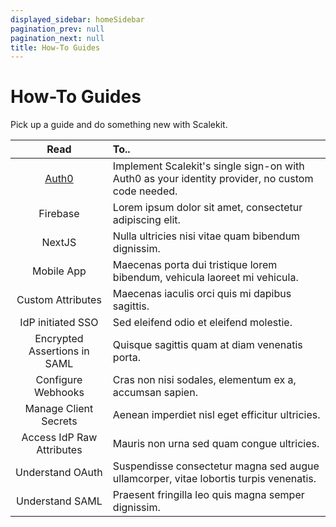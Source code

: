 ```yaml
---
displayed_sidebar: homeSidebar
pagination_prev: null
pagination_next: null
title: How-To Guides
---
```


# How-To Guides

<Subtitle>Pick up a guide and do something new with Scalekit.</Subtitle>

|              Read               | To..                                                                                             |
| :-----------------------------: | :----------------------------------------------------------------------------------------------- |
| [Auth0](/docs/guides/auth0.mdx) | Implement Scalekit's single sign-on with Auth0 as your identity provider, no custom code needed. |
|            Firebase             | Lorem ipsum dolor sit amet, consectetur adipiscing elit.                                         |
|             NextJS              | Nulla ultricies nisi vitae quam bibendum dignissim.                                              |
|           Mobile App            | Maecenas porta dui tristique lorem bibendum, vehicula laoreet mi vehicula.                       |
|        Custom Attributes        | Maecenas iaculis orci quis mi dapibus sagittis.                                                  |
|        IdP initiated SSO        | Sed eleifend odio et eleifend molestie.                                                          |
|  Encrypted Assertions in SAML   | Quisque sagittis quam at diam venenatis porta.                                                   |
|       Configure Webhooks        | Cras non nisi sodales, elementum ex a, accumsan sapien.                                          |
|      Manage Client Secrets      | Aenean imperdiet nisl eget efficitur ultricies.                                                  |
|    Access IdP Raw Attributes    | Mauris non urna sed quam congue ultricies.                                                       |
|        Understand OAuth         | Suspendisse consectetur magna sed augue ullamcorper, vitae lobortis turpis venenatis.            |
|         Understand SAML         | Praesent fringilla leo quis magna semper dignissim.                                              |

